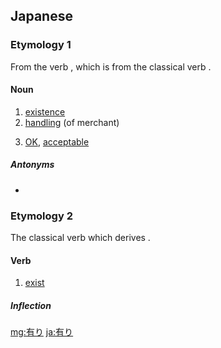 ==Japanese==
{{ja-kanjitab|あ}}

===Etymology 1===
From the verb {{ja-r|有る|ある|to exist}}, which is from the classical verb {{ja-r|有り|あり}}.

====Noun====
{{ja-noun|あり}}

# [[existence]]
# [[handle|handling]] (of merchant)
# {{lb|ja|colloquial}} [[OK]], [[acceptable]]

=====Antonyms=====
* {{ja-r|無し|なし|gloss=[[nonexistence]], [[unavailable]], [[unacceptable]]}}

===Etymology 2===
The classical verb which derives {{ja-r|有る|ある}}.

====Verb====
{{ja-verb|あり}}

# [[exist]]

=====Inflection=====
{{ja-go-ru|あ|lemma=有|terminal=り}}

{{DEFAULTSORT:あり}}
[[mg:有り]]
[[ja:有り]]